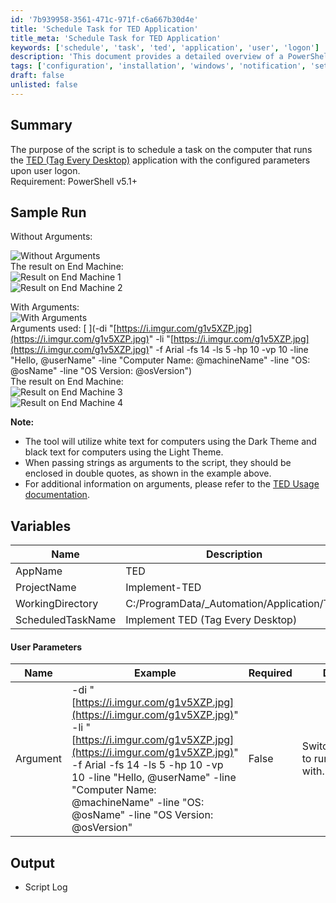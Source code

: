 ```yaml
---
id: '7b939958-3561-471c-971f-c6a667b30d4e'
title: 'Schedule Task for TED Application'
title_meta: 'Schedule Task for TED Application'
keywords: ['schedule', 'task', 'ted', 'application', 'user', 'logon']
description: 'This document provides a detailed overview of a PowerShell script that schedules a task to run the TED (Tag Every Desktop) application with specific parameters upon user logon. It includes sample runs, user parameters, and output details.'
tags: ['configuration', 'installation', 'windows', 'notification', 'setup']
draft: false
unlisted: false
---
```

## Summary

The purpose of the script is to schedule a task on the computer that runs the [TED (Tag Every Desktop)](https://github.com/HealthITAU/TED) application with the configured parameters upon user logon.  
Requirement: PowerShell v5.1+

## Sample Run

Without Arguments:

![Without Arguments](../../../static/img/Implement-TED-(Tag-Every-Desktop)/image_1.png)  
The result on End Machine:  
![Result on End Machine 1](../../../static/img/Implement-TED-(Tag-Every-Desktop)/image_2.png)  
![Result on End Machine 2](../../../static/img/Implement-TED-(Tag-Every-Desktop)/image_3.png)  

With Arguments:  
![With Arguments](../../../static/img/Implement-TED-(Tag-Every-Desktop)/image_4.png)  
Arguments used: [ ](-di "[https://i.imgur.com/g1v5XZP.jpg](https://i.imgur.com/g1v5XZP.jpg)" -li "[https://i.imgur.com/g1v5XZP.jpg](https://i.imgur.com/g1v5XZP.jpg)" -f Arial -fs 14 -ls 5 -hp 10 -vp 10 -line "Hello, @userName" -line "Computer Name: @machineName" -line "OS: @osName" -line "OS Version: @osVersion")  
The result on End Machine:  
![Result on End Machine 3](../../../static/img/Implement-TED-(Tag-Every-Desktop)/image_5.png)  
![Result on End Machine 4](../../../static/img/Implement-TED-(Tag-Every-Desktop)/image_6.png)  

**Note:**  
- The tool will utilize white text for computers using the Dark Theme and black text for computers using the Light Theme.
- When passing strings as arguments to the script, they should be enclosed in double quotes, as shown in the example above.
- For additional information on arguments, please refer to the [TED Usage documentation](https://github.com/HealthITAU/TED#usage).

## Variables

| Name                  | Description                          |
|-----------------------|--------------------------------------|
| AppName               | TED                                  |
| ProjectName           | Implement-TED                        |
| WorkingDirectory      | C:/ProgramData/_Automation/Application/TED |
| ScheduledTaskName     | Implement TED (Tag Every Desktop)    |

#### User Parameters

| Name      | Example                                                                                                                                                                                                                                           | Required | Description                          |
|-----------|---------------------------------------------------------------------------------------------------------------------------------------------------------------------------------------------------------------------------------------------------|----------|--------------------------------------|
| Argument  | -di "[https://i.imgur.com/g1v5XZP.jpg](https://i.imgur.com/g1v5XZP.jpg)" -li "[https://i.imgur.com/g1v5XZP.jpg](https://i.imgur.com/g1v5XZP.jpg)" -f Arial -fs 14 -ls 5 -hp 10 -vp 10 -line "Hello, @userName" -line "Computer Name: @machineName" -line "OS: @osName" -line "OS Version: @osVersion" | False    | Switches/Arguments to run the TED tool with. |

## Output

- Script Log












